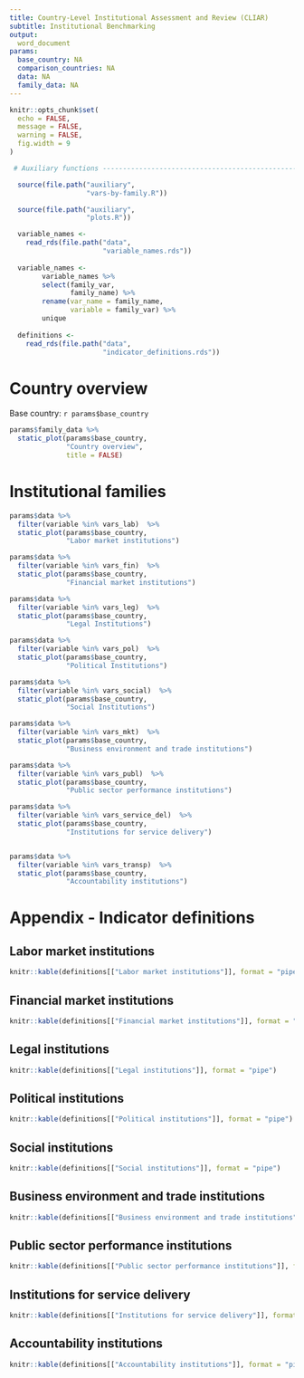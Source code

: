 ```yaml
---
title: Country-Level Institutional Assessment and Review (CLIAR)
subtitle: Institutional Benchmarking
output: 
  word_document
params:
  base_country: NA
  comparison_countries: NA
  data: NA
  family_data: NA
---
```


```r
knitr::opts_chunk$set(
  echo = FALSE,
  message = FALSE,
  warning = FALSE,
  fig.width = 9
)
```

```r

 # Auxiliary functions -----------------------------------------------------------------

  source(file.path("auxiliary",
                   "vars-by-family.R"))

  source(file.path("auxiliary",
                   "plots.R"))

  variable_names <-
    read_rds(file.path("data",
                       "variable_names.rds"))
  
  variable_names <-
        variable_names %>%
        select(family_var,
               family_name) %>%
        rename(var_name = family_name,
               variable = family_var) %>%
        unique
  
  definitions <-
    read_rds(file.path("data",
                       "indicator_definitions.rds"))
```

# Country overview

Base country: `r params$base_country`


```r
params$family_data %>%
  static_plot(params$base_country,
              "Country overview", 
              title = FALSE)
```

# Institutional families

```r
params$data %>%
  filter(variable %in% vars_lab)  %>%
  static_plot(params$base_country,
              "Labor market institutions") 

params$data %>%
  filter(variable %in% vars_fin)  %>%
  static_plot(params$base_country,
              "Financial market institutions") 

params$data %>%
  filter(variable %in% vars_leg)  %>%
  static_plot(params$base_country,
              "Legal Institutions") 

params$data %>%
  filter(variable %in% vars_pol)  %>%
  static_plot(params$base_country,
              "Political Institutions") 

params$data %>%
  filter(variable %in% vars_social)  %>%
  static_plot(params$base_country,
              "Social Institutions") 

params$data %>%
  filter(variable %in% vars_mkt)  %>%
  static_plot(params$base_country,
              "Business environment and trade institutions") 

params$data %>%
  filter(variable %in% vars_publ)  %>%
  static_plot(params$base_country,
              "Public sector performance institutions") 

params$data %>%
  filter(variable %in% vars_service_del)  %>%
  static_plot(params$base_country,
              "Institutions for service delivery") 


params$data %>%
  filter(variable %in% vars_transp)  %>%
  static_plot(params$base_country,
              "Accountability institutions") 
```

# Appendix - Indicator definitions

## Labor market institutions

```r
knitr::kable(definitions[["Labor market institutions"]], format = "pipe")
```

## Financial market institutions

```r
knitr::kable(definitions[["Financial market institutions"]], format = "pipe")
```

## Legal institutions

```r
knitr::kable(definitions[["Legal institutions"]], format = "pipe")
```

## Political institutions

```r
knitr::kable(definitions[["Political institutions"]], format = "pipe")
```

## Social institutions

```r
knitr::kable(definitions[["Social institutions"]], format = "pipe")
```

## Business environment and trade institutions

```r
knitr::kable(definitions[["Business environment and trade institutions"]], format = "pipe")
```


## Public sector performance institutions

```r
knitr::kable(definitions[["Public sector performance institutions"]], format = "pipe")
```

## Institutions for service delivery

```r
knitr::kable(definitions[["Institutions for service delivery"]], format = "pipe")
```

## Accountability institutions

```r
knitr::kable(definitions[["Accountability institutions"]], format = "pipe")
```
